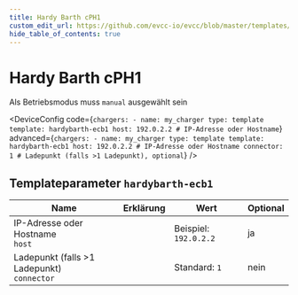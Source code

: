 ```yaml
---
title: Hardy Barth cPH1
custom_edit_url: https://github.com/evcc-io/evcc/blob/master/templates/definition/charger/hardybarth-ecb1.yaml
hide_table_of_contents: true
---
```



# Hardy Barth cPH1

<DeviceFeatures features="sponsorship" />

Als Betriebsmodus muss `manual` ausgewählt sein


<DeviceConfig code={`chargers:
    - name: my_charger
      type: template
      template: hardybarth-ecb1
      host: 192.0.2.2 # IP-Adresse oder Hostname`} advanced={`chargers:
    - name: my_charger
      type: template
      template: hardybarth-ecb1
      host: 192.0.2.2 # IP-Adresse oder Hostname
      connector: 1 # Ladepunkt (falls >1 Ladepunkt), optional`} />

## Templateparameter `hardybarth-ecb1`

| Name | Erklärung | Wert | Optional |
|-----------|-----------|------|----------|
| IP-Adresse oder Hostname<br/>`host` |  | Beispiel: `192.0.2.2` | ja |
| Ladepunkt (falls &gt;1 Ladepunkt)<br/>`connector` |  | Standard: `1` | nein |

<SponsorshipRequired />

